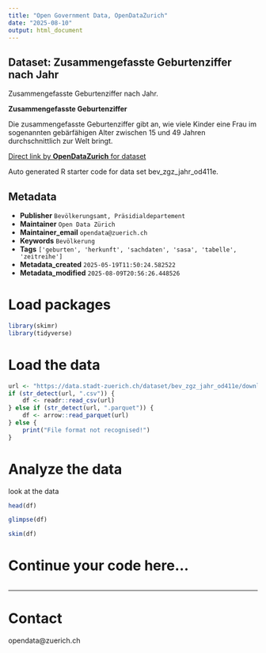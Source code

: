 ```yaml
---
title: "Open Government Data, OpenDataZurich"
date: "2025-08-10"
output: html_document
---
```


## Dataset: Zusammengefasste Geburtenziffer nach Jahr


Zusammengefasste Geburtenziffer nach Jahr.


**Zusammengefasste Geburtenziffer**

Die zusammengefasste Geburtenziffer gibt an, wie viele Kinder eine Frau im sogenannten gebärfähigen Alter zwischen 15 und 49 Jahren durchschnittlich zur Welt bringt.
 

[]()



[Direct link by **OpenDataZurich** for dataset](https://data.stadt-zuerich.ch/dataset/bev_zgz_jahr_od411e)

Auto generated R starter code for data set bev_zgz_jahr_od411e.

## Metadata

- **Publisher** `Bevölkerungsamt, Präsidialdepartement`
- **Maintainer** `Open Data Zürich`
- **Maintainer_email** `opendata@zuerich.ch`
- **Keywords** `Bevölk­erung`
- **Tags** `['geburten', 'herkunft', 'sachdaten', 'sasa', 'tabelle', 'zeitreihe']`
- **Metadata_created** `2025-05-19T11:50:24.582522`
- **Metadata_modified** `2025-08-09T20:56:26.448526`


# Load packages

```r
library(skimr)
library(tidyverse)
```

# Load the data

```r
url <- "https://data.stadt-zuerich.ch/dataset/bev_zgz_jahr_od411e/download/BEV411OD411E.csv"
if (str_detect(url, ".csv")) {
    df <- readr::read_csv(url)
} else if (str_detect(url, ".parquet")) {
    df <- arrow::read_parquet(url)
} else {
    print("File format not recognised!")
}
```

# Analyze the data

look at the data
```r
head(df)
```

```r
glimpse(df)
```

```r
skim(df)
```

# Continue your code here...

```r

```

------------------------------------------------------------------------

# Contact

opendata@zuerich.ch
